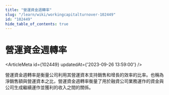 ```yaml
---
title: "營運資金週轉率"
slug: "/learn/wiki/workingcapitalturnover-102449"
id: "102449"
hide_table_of_contents: true
---
```



# 營運資金週轉率

<ArticleMeta id={102449} updatedAt={'2023-09-26 13:59:00'} />
<div className='border-solid border-b border-t-0 my-4 border-[var(--ifm-color-gray-300)]' />

營運資金週轉率是衡量公司利用其營運資本支持銷售和增長的效率的比率。也稱為淨銷售額與營運資本之比，營運資金週轉率衡量了用於融資公司業務運作的資金與公司生成繼續運作並獲利的收入之間的關係。
